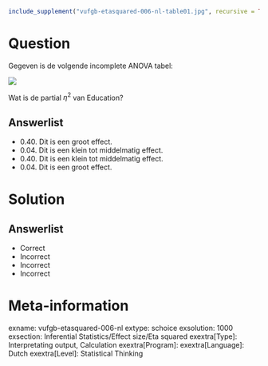 ```{r, echo = FALSE, results = "hide"}
include_supplement("vufgb-etasquared-006-nl-table01.jpg", recursive = TRUE)
```

Question
========

Gegeven is de volgende incomplete ANOVA tabel:

![](vufgb-etasquared-006-nl-table01.jpg)
  
Wat is de partial $\eta^{2}$ van Education?  
  
Answerlist
----------
* 0.40. Dit is een groot effect. 
* 0.04. Dit is een klein tot middelmatig effect.
* 0.40. Dit is een klein tot middelmatig effect.
* 0.04. Dit is een groot effect.

Solution
========

Answerlist
----------
* Correct
* Incorrect
* Incorrect
* Incorrect

Meta-information
================
exname: vufgb-etasquared-006-nl
extype: schoice
exsolution: 1000
exsection: Inferential Statistics/Effect size/Eta squared
exextra[Type]: Interpretating output, Calculation
exextra[Program]: 
exextra[Language]: Dutch
exextra[Level]: Statistical Thinking